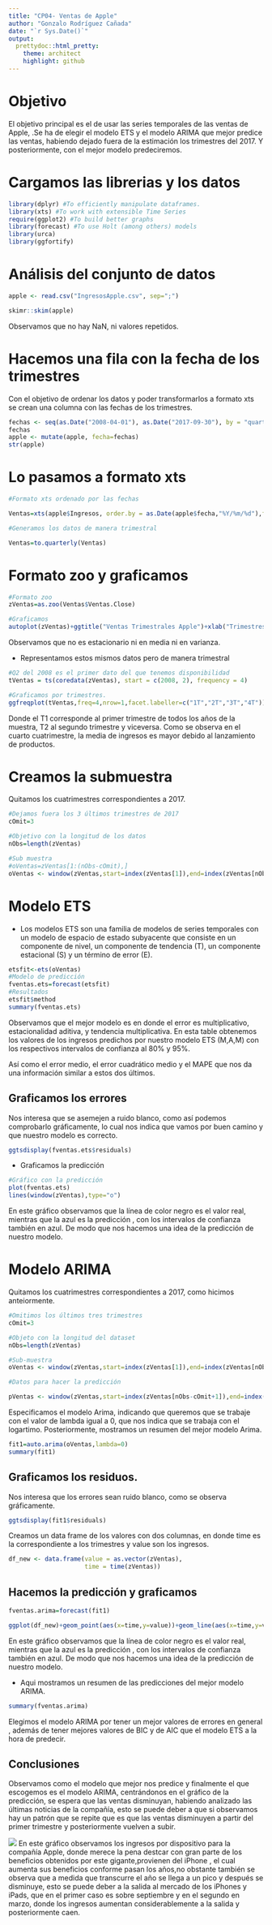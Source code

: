 ```yaml
---
title: "CP04- Ventas de Apple"
author: "Gonzalo Rodríguez Cañada"
date: "`r Sys.Date()`"
output:
  prettydoc::html_pretty:
    theme: architect
    highlight: github
---
```

# Objetivo

El objetivo principal es el de usar las series temporales de las ventas de Apple,  .Se ha de  elegir el modelo ETS y el modelo ARIMA que mejor predice las ventas, habiendo dejado fuera de la estimación los trimestres del 2017. Y posteriormente, con el mejor modelo predeciremos.

# Cargamos las librerias y los datos
```r
library(dplyr) #To efficiently manipulate dataframes.
library(xts) #To work with extensible Time Series
require(ggplot2) #To build better graphs
library(forecast) #To use Holt (among others) models
library(urca) 
library(ggfortify)
```

# Análisis del conjunto de datos

```r
apple <- read.csv("IngresosApple.csv", sep=";")

skimr::skim(apple)

```
Observamos que no hay NaN, ni valores repetidos.


# Hacemos una fila con la fecha de los trimestres

Con el objetivo de ordenar los datos y poder transformarlos a formato xts se crean una columna con las fechas de los trimestres.

```r
fechas <- seq(as.Date("2008-04-01"), as.Date("2017-09-30"), by = "quarter")
fechas
apple <- mutate(apple, fecha=fechas)
str(apple)
```
# Lo pasamos a formato xts

```r
#Formato xts ordenado por las fechas

Ventas=xts(apple$Ingresos, order.by = as.Date(apple$fecha,"%Y/%m/%d"),frequency=4)

#Generamos los datos de manera trimestral

Ventas=to.quarterly(Ventas)
```

# Formato zoo y graficamos

```r
#Formato zoo
zVentas=as.zoo(Ventas$Ventas.Close)

#Graficamos
autoplot(zVentas)+ggtitle("Ventas Trimestrales Apple")+xlab("Trimestres")+ylab("Ventas")
```
Observamos que no es estacionario ni en media ni en varianza.

+ Representamos estos mismos datos pero de manera trimestral

```r
#Q2 del 2008 es el primer dato del que tenemos disponibilidad
tVentas = ts(coredata(zVentas), start = c(2008, 2), frequency = 4)

#Graficamos por trimestres.
ggfreqplot(tVentas,freq=4,nrow=1,facet.labeller=c("1T","2T","3T","4T"))+ggtitle("Ingresos Trimestrales")
```
Donde el T1 corresponde al primer trimestre de todos los años de la muestra, T2 al segundo trimestre y viceversa. Como se observa en el cuarto cuatrimestre,  la media de ingresos es mayor debido al lanzamiento de productos.

# Creamos la submuestra 

Quitamos los cuatrimestres correspondientes a 2017.

```r
#Dejamos fuera los 3 últimos trimestres de 2017
cOmit=3

#Objetivo con la longitud de los datos
nObs=length(zVentas)

#Sub muestra
#oVentas=zVentas[1:(nObs-cOmit),]
oVentas <- window(zVentas,start=index(zVentas[1]),end=index(zVentas[nObs-cOmit]))

```

# Modelo ETS

+ Los modelos ETS son una familia de modelos de series temporales con un modelo de espacio de estado subyacente que consiste en un componente de nivel, un componente de tendencia (T), un componente estacional (S) y un término de error (E).

```r
etsfit<-ets(oVentas)
#Modelo de predicción
fventas.ets=forecast(etsfit)
#Resultados
etsfit$method
summary(fventas.ets)
```

Observamos que el mejor modelo es en donde el error es multiplicativo, estacionalidad aditiva, y tendencia multiplicativa. En esta table obtenemos los valores de los ingresos predichos por nuestro modelo ETS (M,A,M) con los respectivos intervalos de confianza al 80% y 95%.

Así como el error medio, el error cuadrático medio y el MAPE que nos da una información similar a estos dos últimos.

## Graficamos los errores

Nos interesa que se asemejen a ruido blanco, como así podemos comprobarlo gráficamente, lo cual nos indica que vamos por buen camino y que nuestro modelo es correcto.

```r
ggtsdisplay(fventas.ets$residuals)
```




+ Graficamos la predicción

```r
#Gráfico con la predicción
plot(fventas.ets)
lines(window(zVentas),type="o")
```
En este gráfico observamos que la línea de color negro es el valor real, mientras que la azul es la predicción , con los intervalos de confianza también en azul. De modo que nos hacemos una idea de la predicción de nuestro modelo. 

# Modelo ARIMA

Quitamos los cuatrimestres correspondientes a 2017, como hicimos anteiormente.

```r
#Omitimos los últimos tres trimestres
cOmit=3

#Objeto con la longitud del dataset
nObs=length(zVentas)

#Sub-muestra
oVentas <- window(zVentas,start=index(zVentas[1]),end=index(zVentas[nObs-cOmit]))

#Datos para hacer la predicción

pVentas <- window(zVentas,start=index(zVentas[nObs-cOmit+1]),end=index(zVentas[nObs]))
```

Especificamos el modelo Arima, indicando que queremos que se trabaje con el valor de lambda igual a 0, que nos indica que se trabaja con el logartimo. Posteriormente, mostramos un resumen del mejor modelo Arima.

```r
fit1=auto.arima(oVentas,lambda=0)
summary(fit1)
```



## Graficamos los residuos.

Nos interesa que los errores sean ruido blanco, como se observa gráficamente.

```r
ggtsdisplay(fit1$residuals)
```

Creamos un data frame de los valores con dos columnas, en donde time es la correspondiente a los trimestres y value son los ingresos.

```r
df_new <- data.frame(value = as.vector(zVentas),
                     time = time(zVentas))
```

## Hacemos la predicción y graficamos


```r
fventas.arima=forecast(fit1)

ggplot(df_new)+geom_point(aes(x=time,y=value))+geom_line(aes(x=time,y=value))+ geom_forecast(fventas.arima,alpha=0.4)+ggtitle("ARIMA: Predicción de los ingresos de Apple")
```
En este gráfico observamos que la línea de color negro es el valor real, mientras que la azul es la predicción , con los intervalos de confianza también en azul. De modo que nos hacemos una idea de la predicción de nuestro modelo. 


+ Aqui mostramos un resumen de las predicciones del mejor modelo ARIMA.

```r
summary(fventas.arima)
```


Elegimos el modelo ARIMA por tener un mejor valores de errores en general , además de tener mejores valores de BIC y de AIC que el modelo ETS a la hora de predecir.


## Conclusiones

Observamos como el modelo que mejor nos predice y finalmente el que escogemos es el modelo ARIMA, centrándonos en el gráfico de la predicción,  se espera que las ventas disminuyan, habiendo analizado las últimas noticias de la compañía, esto se puede deber a que si observamos hay un patrón que se repite que es que las ventas disminuyen a partir del primer trimestre y posteriormente vuelven a subir.

![](https://images.macrumors.com/t/zeDOz0coocEZkkrsqDX6PRilYhg=/1600x1200/smart/article-new/2019/10/Screen-Shot-2019-10-30-at-4.37.08-PM.jpg)
En este gráfico observamos los ingresos por dispositivo para la compañía Apple, donde merece la pena destcar con gran parte de los beneficios obtenidos por este gigante,provienen del iPhone , el cual aumenta sus beneficios conforme pasan los años,no obstante también se observa que a medida que transcurre el año se llega a un pico y después se disminuye, esto se puede deber a la salida al mercado de los iPhones y iPads, que en el primer caso es sobre septiembre y en el segundo en marzo, donde los ingresos aumentan considerablemente a la salida  y  posteriormente caen.

